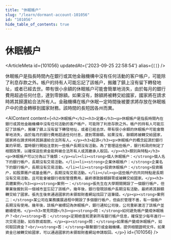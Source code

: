 ```yaml
---
title: "休眠帳户"
slug: "/learn/dormant-account-101056"
id: "101056"
hide_table_of_contents: true
---
```



# 休眠帳户

<ArticleMeta id={101056} updatedAt={'2023-09-25 22:58:54'} alias={`[]`} />
<div className='border-solid border-b border-t-0 my-4 border-[var(--ifm-color-gray-300)]' />

休眠帳户是指長時間內在銀行或其他金融機構中沒有任何活動的客户帳户，可能除了利息存款之外。帳户的持有人可能忘記了該帳户，搬離了鎮上沒有留下轉發地址，或者已經去世。帶有很小余額的休眠帳户可能會簡單地消失，由於每月的銀行費用超過任何付息，達到零餘額。如果沒有，餘額將被轉交給國家，國家將在請求時將其歸還給合法所有人。金融機構在帳户休眠一定時間後被要求將存放在休眠帳户中的資金轉移到國家財務。該時間的長短因各州而異。

<AIContent content={`<h2>休眠帳户</h2><h3>定義</h3><p>休眠帳户是指長時間內在銀行或其他金融機構中沒有任何活動的客户帳户，可能除了利息存款之外。帳户的持有人可能忘記了該帳户，搬離了鎮上沒有留下轉發地址，或者已經去世。帶有很小余額的休眠帳户可能會簡單地消失，由於每月的銀行費用超過任何付息，達到零餘額。如果沒有，餘額將被轉交給國家，國家將在請求時將其歸還給合法所有人。</p><h3>起源</h3><p>休眠帳户的概念起源於銀行業的早期，當時銀行開始注意到一些帳户長期沒有活動。為了管理這些帳户，銀行和政府制定了相關政策，以確保這些資金能夠被合法所有人或其繼承人取回。</p><h3>類別與特點</h3><p>休眠帳户可以分為以下幾類：</p><ul><li><strong>個人休眠帳户：</strong>個人名下的銀行帳户，長期沒有交易活動。</li><li><strong>企業休眠帳户：</strong>企業名下的銀行帳户，長期沒有交易活動。</li><li><strong>投資休眠帳户：</strong>投資賬户，如股票賬户或基金賬户，長期沒有交易活動。</li></ul><p>這些帳户的共同特點是長期沒有交易活動，且可能會被銀行收取管理費用，最終導致餘額歸零或被轉交給國家。</p><h3>具體案例</h3><p><strong>案例一：</strong>張先生在大學期間開設了一個銀行帳户，但畢業後搬到另一個城市並忘記了該帳户。幾年後，銀行發現該帳户長期沒有活動，最終將其餘額轉交給了國家。張先生後來通過國家的未領取財產網站找回了這筆錢。</p><p><strong>案例二：</strong>某公司在業務擴展過程中開設了多個銀行帳户，但由於管理不善，有一個帳户長期沒有使用。幾年後，該帳户被標記為休眠帳户，銀行通知公司後，公司重新激活了該帳户並繼續使用。</p><h3>常見問題</h3><p><strong>問：</strong>如何避免帳户變成休眠帳户？<br/><strong>答：</strong>定期檢查和更新所有銀行帳户信息，確保至少每年進行一次交易活動，如存款或取款。</p><p><strong>問：</strong>如果帳户變成休眠帳户，如何取回資金？<br/><strong>答：</strong>聯繫銀行或金融機構，提供相關證明文件。如果資金已被轉交給國家，可以通過國家的未領取財產網站申請取回。</p>`} id={101056} />
